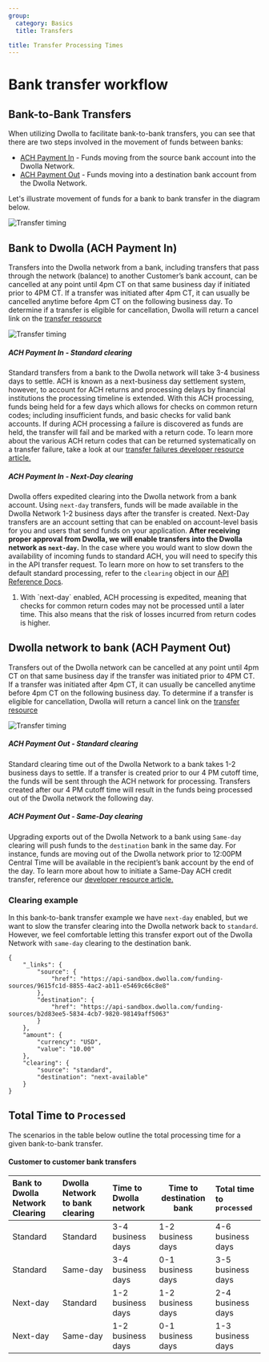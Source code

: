 ```yaml
---
group:
  category: Basics
  title: Transfers

title: Transfer Processing Times
---
```


# Bank transfer workflow

## Bank-to-Bank Transfers

When utilizing Dwolla to facilitate bank-to-bank transfers, you can see that there are two steps involved in the movement of funds between banks:

* [ACH Payment In](#bank-to-dwolla-ach-payment-in) - Funds moving from the source bank account into the Dwolla Network.
* [ACH Payment Out](#dwolla-network-to-bank-ach-payment-out) - Funds moving into a destination bank account from the Dwolla Network.

Let's illustrate movement of funds for a bank to bank transfer in the diagram below.

![Transfer timing](ACH_Transfer-timeline.png "Dwolla ACH transfer timeline")

## Bank to Dwolla (ACH Payment In)

Transfers into the Dwolla network from a bank, including transfers that pass through the network (balance) to another Customer’s bank account, can be cancelled at any point until 4pm CT on that same business day if initiated prior to 4PM CT. If a transfer was initiated after 4pm CT, it can usually be cancelled anytime before 4pm CT on the following business day. To determine if a transfer is eligible for cancellation, Dwolla will return a cancel link on the [transfer resource](https://docs.dwolla.com/#cancel-a-transfer)

![Transfer timing](/images/ACH_Next-Day.png "Dwolla ACH transfer timing, pay in")

##### ACH Payment In - Standard clearing

Standard transfers from a bank to the Dwolla network will take 3-4 business days to settle. ACH is known as a next-business day settlement system, however, to account for ACH returns and processing delays by financial institutions the processing timeline is extended. With this ACH processing, funds being held for a few days which allows for checks on common return codes; including insufficient funds, and basic checks for valid bank accounts. If during ACH processing a failure is discovered as funds are held, the transfer will fail and be marked with a return code. To learn more about the various ACH return codes that can be returned systematically on a transfer failure, take a look at our [transfer failures developer resource article.](https://developers.dwolla.com/articles/transfers/transfer-failures)

##### ACH Payment In - Next-Day clearing

Dwolla offers expedited clearing into the Dwolla network from a bank account. Using `next-day` transfers, funds will be made available in the Dwolla Network 1-2 business days after the transfer is created.
Next-Day transfers are an account setting that can be enabled on account-level basis for you and users that send funds on your application. **After receiving proper approval from Dwolla, we will enable transfers into the Dwolla network as `next-day`.** In the case where you would want to slow down the availability of incoming funds to standard ACH, you will need to specify this in the API transfer request. To learn more on how to set transfers to the default standard processing, refer to the `clearing` object in our [API Reference Docs](https://docs.dwolla.com/#clearing-json-object).

<ol class = "alerts">
  <li class = "alert icon-alert-alert">
    With `next-day` enabled, ACH processing is expedited, meaning that checks for common return codes may not be processed until a later time. This also means that the risk of losses incurred from return codes is higher.
  </li>
</ol>

## Dwolla network to bank (ACH Payment Out)

Transfers out of the Dwolla network can be cancelled at any point until 4pm CT on that same business day if the transfer was initiated prior to 4PM CT. If a transfer was initiated after 4pm CT, it can usually be cancelled anytime before 4pm CT on the following business day. To determine if a transfer is eligible for cancellation, Dwolla will return a cancel link on the [transfer resource](https://docs.dwolla.com/#cancel-a-transfer)

![Transfer timing](/images/ACH_Same-Day.png "Dwolla ACH transfer timing, pay out")

##### ACH Payment Out - Standard clearing

Standard clearing time out of the Dwolla Network to a bank takes 1-2 business days to settle. If a transfer is created prior to our 4 PM cutoff time, the funds will be sent through the ACH network for processing. Transfers created after our 4 PM cutoff time will result in the funds being processed out of the Dwolla network the following day.

##### ACH Payment Out - Same-Day clearing

Upgrading exports out of the Dwolla Network to a bank  using `Same-day` clearing will push funds to the `destination` bank in the same day. For instance, funds are moving out of the Dwolla network prior to 12:00PM Central Time will be available in the recipient’s bank account by the end of the day.
To learn more about how to initiate a Same-Day ACH credit transfer, reference our [developer resource article.](https://where-would-this-concept-live)

### Clearing example

In this bank-to-bank transfer example we have `next-day` enabled, but we want to slow the transfer clearing into the Dwolla network back to `standard`. However, we feel comfortable letting this transfer export out of the Dwolla Network with `same-day` clearing to the destination bank.

```
{
    "_links": {
        "source": {
            "href": "https://api-sandbox.dwolla.com/funding-sources/9615fc1d-8855-4ac2-ab11-e5469c66c8e8"
        },
        "destination": {
            "href": "https://api-sandbox.dwolla.com/funding-sources/b2d83ee5-5834-4cb7-9820-98149aff5063"
        }
    },
    "amount": {
        "currency": "USD",
        "value": "10.00"
    },
    "clearing": {
        "source": "standard",
        "destination": "next-available"
    }
}
```

## Total Time to `Processed`

The scenarios in the table below outline the total processing time for a given bank-to-bank transfer.

#### Customer to customer bank transfers

| Bank to Dwolla Network Clearing  | Dwolla Network to bank clearing | Time to Dwolla network | Time to destination bank  | Total time to `processed` |
|:------------------------|:------------------------|:-----------------------|---------------------------|:--------------------------|
|     Standard            | Standard                | 3-4 business days      |   1-2 business days       |     4-6 business days     |
|     Standard            | Same-day                | 3-4 business days      |   0-1 business days       |     3-5 business days     |
|     Next-day            | Standard                | 1-2 business days      |   1-2 business days       |     2-4 business days     |
|     Next-day            | Same-day                | 1-2 business days      |   0-1 business days       |     1-3 business days     |
